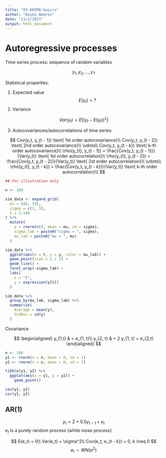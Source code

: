 ```yaml
---
title: "03-ARIMA-basics"
author: "Boyko Amarov"
date: "11/2/2021"
output: html_document
---
```


# Autoregressive processes

Time series process: sequence of random variables

$$
y_1, y_2,\ldots,y_{T}
$$

Statistical properties:

1. Expected value
$$
E(y_t) = ?
$$
2. Variance

$$
Var(y_t) = E[(y_{t} - E(y_t))^2]
$$

3. Autocovariances/autocorrelations of time series

$$
Cov(y_t, y_{t - 1}) \text{ 1st order autocovariance}\\
Cov(y_t, y_{t - 2}) \text{ 2nd order autocovariance}\\
\vdots\\
Cov(y_t, y_{t - k}) \text{ k-th order autocovariance}\\
\rho(y_{t}, y_{t - 1}) = \frac{Cov(y_t, y_{t - 1})}{Var(y_t)} \text{ 1st order autocorrelation}\\
\rho(y_{t}, y_{t - 2}) = \frac{Cov(y_t, y_{t - 2})}{Var(y_t)} \text{ 2st order autocorrelation}\\
\vdots\\
\rho(y_{t}, y_{t - k}) = \frac{Cov(y_t, y_{t - k})}{Var(y_t)} \text{ k-th order autocorrelation}\\
$$
```r
## For illustration only

n <- 100

sim_data <- expand_grid(
  mu = c(0, 10),
  sigma = c(1, 3),
  t = 1:100
) %>%
  mutate(
    y = rnorm(n(), mean = mu, sd = sigma),
    sigma_lab = paste0("sigma = ", sigma),
    mu_lab = paste0("mu = ", mu)
  )

sim_data %>%
  ggplot(aes(x = t, y = y, color = mu_lab)) +
  geom_point(size = 1 / 2) +
  geom_line() +
  facet_wrap(~sigma_lab) +
  labs(
    x = "t",
    y = expression(y[t])
  )
```
```r
sim_data %>%
  group_by(mu_lab, sigma_lab) %>%
  summarise(
    Average = mean(y),
    StdDev = sd(y)
  )
```
Covariance

$$
\begin{aligned}
  y_{1,t} & = e_{1, t}\\
  y_{2, t} & = 2 y_{1, t} + e_{2,t}
\end{aligned}
$$

```r
n <- 100
y1 <- rnorm(n = n, mean = 0, sd = 1)
y2 <- rnorm(n = n, mean = 0, sd = 1)

tibble(y1, y2) %>%
  ggplot(aes(x = y1, y = y2)) +
    geom_point()

cov(y1, y2)
cor(y1, y2)
```


## AR(1)

$$
y_{t} = 2 + 0.5y_{t - 1} + e_{t}
$$
$e_t$ is a purely random process (white noise process).

$$
E(e_t) = 0\\
Var(e_t) = \sigma^2\\
Cov(e_t, e_{t - k}) = 0, k \neq 0
$$
$$
e_{t} \sim WN(\sigma^2)
$$







